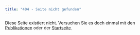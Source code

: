 ```yaml
---
title: "404 - Seite nicht gefunden"
---
```


Diese Seite existiert nicht. Versuchen Sie es doch einmal mit den [Publikationen](publikationen.html) oder der [Startseite](index.html).